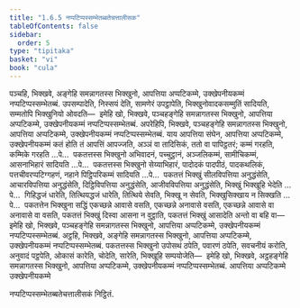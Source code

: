 ```yaml
---
title: "1.6.5 नप्पटिप्पस्सम्भेतब्बतेचत्तालीसक"
tableOfContents: false
sidebar:
  order: 5
type: "tipitaka"
basket: "vi"
book: "cula"
---
```



<DynamicBreadcrumb />

<Division number="62" book="cula">

<Paragraph number="283" book="cula">
पञ्चहि, भिक्खवे, अङ्गेहि समन्नागतस्स भिक्खुनो, आपत्तिया अप्पटिकम्मे, उक्खेपनीयकम्मं नप्पटिप्पस्सम्भेतब्बं. उपसम्पादेति, निस्सयं देति, सामणेरं उपट्ठापेति, भिक्खुनोवादकसम्मुतिं सादियति, सम्मतोपि भिक्खुनियो ओवदति—  इमेहि खो, भिक्खवे, पञ्चहङ्गेहि समन्नागतस्स भिक्खुनो, आपत्तिया अप्पटिकम्मे, उक्खेपनीयकम्मं नप्पटिप्पस्सम्भेतब्बं.
</Paragraph>

<Paragraph number="284" book="cula">
अपरेहिपि, भिक्खवे, पञ्चहङ्गेहि समन्नागतस्स भिक्खुनो, आपत्तिया अप्पटिकम्मे, उक्खेपनीयकम्मं नप्पटिप्पस्सम्भेतब्बं. याय आपत्तिया संघेन, आपत्तिया अप्पटिकम्मे, उक्खेपनीयकम्मं कतं होति तं आपत्तिं आपज्जति, अञ्ञं वा तादिसिकं, ततो वा पापिट्ठतरं; कम्मं गरहति, कम्मिके गरहति …पे…  पकतत्तस्स भिक्खुनो अभिवादनं, पच्चुट्ठानं, अञ्जलिकम्मं, सामीचिकम्मं, आसनाभिहारं सादियति …पे…  पकतत्तस्स भिक्खुनो सेय्याभिहारं, पादोदकं पादपीठं, पादकथलिकं, पत्तचीवरप्पटिग्गहणं, नहाने पिट्ठिपरिकम्मं सादियति …पे…  पकतत्तं भिक्खुं सीलविपत्तिया अनुद्धंसेति, आचारविपत्तिया अनुद्धंसेति, दिट्ठिविपत्तिया अनुद्धंसेति, आजीवविपत्तिया अनुद्धंसेति, भिक्खुं भिक्खूहि भेदेति …पे…  गिहिद्धजं धारेति, तित्थियद्धजं धारेति, तित्थिये सेवति, भिक्खू न सेवति, भिक्खुसिक्खाय न सिक्खति …पे…  पकतत्तेन भिक्खुना सद्धिं एकच्छन्ने आवासे वसति, एकच्छन्ने अनावासे वसति, एकच्छन्ने आवासे वा अनावासे वा वसति, पकतत्तं भिक्खुं दिस्वा आसना न वुट्ठाति, पकतत्तं भिक्खुं आसादेति अन्तो वा बहि वा—  इमेहि खो, भिक्खवे, पञ्चहङ्गेहि समन्नागतस्स भिक्खुनो, आपत्तिया अप्पटिकम्मे, उक्खेपनीयकम्मं नप्पटिप्पस्सम्भेतब्बं.
</Paragraph>

<Paragraph number="285" book="cula">
अट्ठहि, भिक्खवे, अङ्गेहि समन्नागतस्स भिक्खुनो, आपत्तिया अप्पटिकम्मे, उक्खेपनीयकम्मं नप्पटिप्पस्सम्भेतब्बं. पकतत्तस्स भिक्खुनो उपोसथं ठपेति, पवारणं ठपेति, सवचनीयं करोति, अनुवादं पट्ठपेति, ओकासं कारेति, चोदेति, सारेति, भिक्खूहि सम्पयोजेति—  इमेहि खो, भिक्खवे, अट्ठहङ्गेहि समन्नागतस्स भिक्खुनो, आपत्तिया अप्पटिकम्मे, उक्खेपनीयकम्मं नप्पटिप्पस्सम्भेतब्बं.

</Paragraph>
</Division>

<Paragraph number="286" book="cula">
आपत्तिया अप्पटिकम्मे उक्खेपनीयकम्मे

  
नप्पटिप्पस्सम्भेतब्बतेचत्तालीसकं निट्ठितं.
</Paragraph>